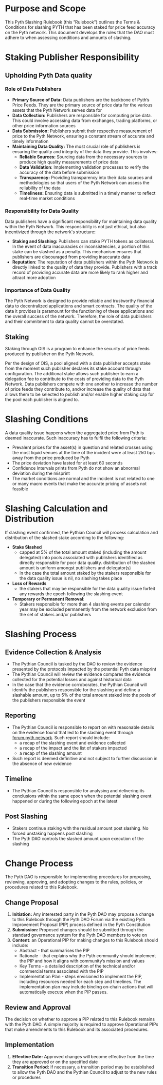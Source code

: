 
# Purpose and Scope

This Pyth Slashing Rulebook (this ”Rulebook”) outlines the Terms & Conditions for slashing PYTH that has been staked for price feed accuracy on the Pyth network. This document develops the rules that the DAO must adhere to when assessing conditions and amounts of slashing.

# Staking Publisher Responsibility

## Upholding Pyth Data quality

### Role of Data Publishers

- **Primary Source of Data:** Data publishers are the backbone of Pyth’s Price Feeds. They are the primary source of price data for the various assets that the Pyth Network serves data for
- **Data Collection:** Publishers are responsible for computing price data. This could involve accessing data from exchanges, trading platforms, or other price information sources
- **Data Submission:** Publishers submit their respective measurement of price to the Pyth Network, ensuring a constant stream of accurate and timely information
- **Maintaining Data Quality:** The most crucial role of publishers is ensuring the quality and integrity of the data they provide. This involves:
  - **Reliable Sources:** Sourcing data from the necessary sources to produce high quality measurements of price data
  - **Data Validation:** Implementing validation processes to verify the accuracy of the data before submission
  - **Transparency:** Providing transparency into their data sources and methodologies so that users of the Pyth Network can assess the reliability of the data
  - **Timeliness:** Ensuring data is submitted in a timely manner to reflect real-time market conditions

### Responsibility for Data Quality

Data publishers have a significant responsibility for maintaining data quality within the Pyth Network. This responsibility is not just ethical, but also incentivized through the network's structure:

- **Staking and Slashing:** Publishers can stake PYTH tokens as collateral. In the event of data inaccuracies or inconsistencies, a portion of this stake can be slashed as a penalty. This mechanism ensures that publishers are discouraged from providing inaccurate data
- **Reputation:** The reputation of data publishers within the Pyth Network is directly linked to the quality of data they provide. Publishers with a track record of providing accurate data are more likely to rank higher and attract more adoption

### Importance of Data Quality

The Pyth Network is designed to provide reliable and trustworthy financial data to decentralized applications and smart contracts. The quality of the data it provides is paramount for the functioning of these applications and the overall success of the network. Therefore, the role of data publishers and their commitment to data quality cannot be overstated.

## Staking

Staking through OIS is a program to enhance the security of price feeds produced by publisher on the Pyth Network.

Per the design of OIS, a pool aligned with a data publisher accepts stake from the moment such publisher declares its stake account through configuration. The additional stake allows such publisher to earn a delegation fee to contribute to the costs of providing data to the Pyth Network. Data publishers compete with one another to increase the number of price feeds they contribute to, and/or increase the quality of data that allows them to be selected to publish and/or enable higher staking cap for the pool each publisher is aligned to.

# Slashing Conditions

A data quality issue happens when the aggregated price from Pyth is deemed inaccurate. Such inaccuracy has to fulfil the following criteria:

- Prevalent prices for the asset(s) in question and related crosses using the most liquid venues at the time of the incident were at least 250 bps away from the price produced by Pyth
- The price deviation have lasted for at least 60 seconds
- Confidence Intervals prints from Pyth do not show an abnormal deviation during the misprint
- The market conditions are normal and the incident is not related to one or many macro events that make the accurate pricing of assets not feasible

# Slashing Calculation and Distribution

If slashing event confirmed, the Pythian Council will process calculation and distribution of the slashed stake according to the following:

- **Stake Slashed**
  - capped at 5% of the total amount staked (including the amount delegated) into pools associated with publishers identified as directly responsible for poor data quality. distribution of the slashed amount is uniform amongst publishers and delegator(s)
  - In the case the total amount staked by the stakers responsible for the data quality issue is nil, no slashing takes place
- **Loss of Rewards**
  - the stakers that may be responsible for the data quality issue forfeit any rewards the epoch following the slashing event
- **Temporary or Permanent Removal:**
  - Stakers responsible for more than 4 slashing events per calendar year may be excluded permanently from the network exclusion from the set of stakers and/or publishers

# Slashing Process

## Evidence Collection & Analysis

- The Pythian Council is tasked by the DAO to review the evidence presented by the protocols impacted by the potential Pyth data misprint
- The Pythian Council will review the evidence compares the evidence collected for the potential losses and against historical data
- In the case that the evidence corroborates, the Pythian Council will identify the publishers responsible for the slashing and define a slashable amount, up to 5% of the total amount staked into the pools of the publishers responsible the event

## Reporting

- The Pythian Council is responsible to report on with reasonable details on the evidence found that led to the slashing event through [forum.pyth.network](http://forum.pyth.network). Such report should include:
  - a recap of the slashing event and evidence collected
  - a recap of the impact and the list of stakers impacted
  - a recap of the slashing amount
- Such report is deemed definitive and not subject to further discussion in the absence of new evidence

## Timeline

- The Pythian Council is responsible for analysing and delivering its conclusions within the same epoch when the potential slashing event happened or during the following epoch at the latest

## Post Slashing

- Stakers continue staking with the residual amount post slashing. No forced unstaking happens post slashing
- The Pyth DAO controls the slashed amount upon execution of the slashing

# Change Process

The Pyth DAO is responsible for implementing procedures for proposing, reviewing, approving, and adopting changes to the rules, policies, or procedures related to this Rulebook.

## Change Proposal

1. **Initiation:** Any interested party in the Pyth DAO may propose a change to this Rulebook through the Pyth DAO Forum via the existing Pyth Improvement Proposal (PIP) process defined in the Pyth Constitution
2. **Submission:** Proposed changes should be submitted through the standard governance system for the Pyth DAO members to vote on
3. **Content:** an Operational PIP for making changes to this Rulebook should include:
   - Abstract - that summarises the PIP
   - Rationale - that explains why the Pyth community should implement the PIP and how it aligns with community’s mission and values
   - Key Terms - a detailed description of the technical and/or commercial terms associated with the PIP
   - Implementation Plan - steps envisioned to implement the PIP, including resources needed for each step and timelines. The implementation plan may include binding on-chain actions that will automatically execute when the PIP passes.

## Review and Approval

The decision on whether to approve a PIP related to this Rulebook remains with the Pyth DAO. A simple majority is required to approve Operational PIPs that make amendments to this Rulebook and its associated procedures.

## Implementation

1. **Effective Date:** Approved changes will become effective from the time they are approved or on the specified date
2. **Transition Period:** If necessary, a transition period may be established to allow the Pyth DAO and the Pythian Council to adjust to the new rules or procedures
